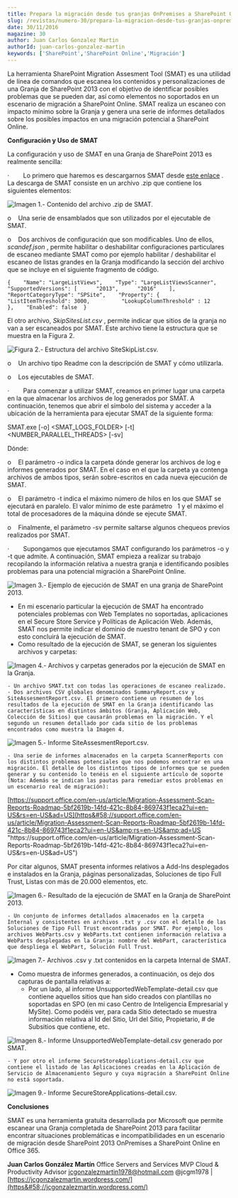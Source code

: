 ```yaml
---
title: Prepara la migración desde tus granjas OnPremises a SharePoint Online con SMAT
slug: /revistas/numero-30/prepara-la-migracion-desde-tus-granjas-onpremises-a-sharepoint-online-con-smat
date: 30/11/2016
magazine: 30
author: Juan Carlos Gonzalez Martin
authorId: juan-carlos-gonzalez-martin
keywords: ['SharePoint','SharePoint Online','Migración']
---
```



<ArticleHeader frontmatter={props.pageContext.frontmatter} />



La herramienta SharePoint Migration Assesment Tool (SMAT) es una utilidad de línea de comandos que escanea los contenidos y personalizaciones de una Granja de SharePoint 2013 con el objetivo de identificar posibles problemas que se pueden dar, así como elementos no soportados en un escenario de migración a SharePoint Online. SMAT realiza un escaneo con impacto mínimo sobre la Granja y genera una serie de informes detallados sobre los posibles impactos en una migración potencial a SharePoint Online.

**Configuración y Uso de SMAT**

La configuración y uso de SMAT en una Granja de SharePoint 2013 es realmente sencilla:

·          Lo primero que haremos es descargarnos SMAT desde [este enlace](https&#58;//www.microsoft.com/en-us/download/details.aspx?id=53598) . La descarga de SMAT consiste en un archivo .zip que contiene los siguientes elementos:

![Imagen 1.- Contenido del archivo .zip de SMAT.](../../../images/numero30/prepara-la-migracion-desde-tus-granjas-onpremises-a-sharepoint-online-con-smat/image1.png)

o      Una serie de ensamblados que son utilizados por el ejecutable de SMAT.

o      Dos archivos de configuración que son modificables. Uno de ellos, *scandef.json* , permite habilitar o deshabilitar configuraciones particulares de escaneo mediante SMAT como por ejemplo habilitar / deshabilitar el escaneo de listas grandes en la Granja modificando la sección del archivo que se incluye en el siguiente fragmento de código.

```
{    "Name": "LargeListViews",    "Type": "LargeListViewsScanner",    "SupportedVersions": [      "2013",      "2016"    ],    "ReportCategoryType": "SPSite",    "Property": {          "ListItemThreshold": 3000,          "LookupColumnThreshold" : 12    },    "Enabled": false  }
```

El otro archivo, *SkipSitesList.csv* , permite indicar que sitios de la granja no van a ser escaneados por SMAT. Este archivo tiene la estructura que se muestra en la Figura 2.

![Figura 2.- Estructura del archivo SiteSkipList.csv.](../../../images/numero30/prepara-la-migracion-desde-tus-granjas-onpremises-a-sharepoint-online-con-smat/image2.png)

o      Un archivo tipo Readme con la descripción de SMAT y cómo utilizarla.

o      Los ejecutables de SMAT.

·          Para comenzar a utilizar SMAT, creamos en primer lugar una carpeta en la que almacenar los archivos de log generados por SMAT. A continuación, tenemos que abrir el símbolo del sistema y acceder a la ubicación de la herramienta para ejecutar SMAT de la siguiente forma:

SMAT.exe [-o] &lt;SMAT\_LOGS\_FOLDER&gt; [-t] &lt;NUMBER\_PARALLEL\_THREADS&gt; [-sv]

Dónde:

o      El parámetro -o indica la carpeta dónde generar los archivos de log e informes generados por SMAT. En el caso en el que la carpeta ya contenga archivos de ambos tipos, serán sobre-escritos en cada nueva ejecución de SMAT.

o      El parámetro -t indica el máximo número de hilos en los que SMAT se ejecutará en paralelo. El valor mínimo de este parámetro     1 y el máximo el total de procesadores de la máquina dónde se ejecute SMAT.

o      Finalmente, el parámetro -sv permite saltarse algunos chequeos previos realizados por SMAT.

·          Supongamos que ejecutamos SMAT configurando los parámetros -o y -t que admite.  A continuación, SMAT empieza a realizar su trabajo recopilando la información relativa a nuestra granja e identificando posibles problemas para una potencial migración a SharePoint Online.

![Imagen 3.- Ejemplo de ejecución de SMAT en una granja de SharePoint 2013.](../../../images/numero30/prepara-la-migracion-desde-tus-granjas-onpremises-a-sharepoint-online-con-smat/image3.png)

- En mi escenario particular la ejecución de SMAT ha encontrado potenciales problemas con Web Templates no soportadas, aplicaciones en el Secure Store Service y Políticas de Aplicación Web. Además, SMAT nos permite indicar el dominio de nuestro tenant de SPO y con esto concluirá la ejecución de SMAT.
- Como resultado de la ejecución de SMAT, se generan los siguientes archivos y carpetas:


![Imagen 4.- Archivos y carpetas generados por la ejecución de SMAT en la Granja.](../../../images/numero30/prepara-la-migracion-desde-tus-granjas-onpremises-a-sharepoint-online-con-smat/image4.png)

    - Un archivo SMAT.txt con todas las operaciones de escaneo realizado.
    - Dos archivos CSV globales denominados SummaryReport.csv y SiteAssesmentReport.csv. El primero contiene un resumen de los resultados de la ejecución de SMAT en la Granja identificando las características en distintos ámbitos (Granja, Aplicación Web, Colección de Sitios) que causarán problemas en la migración. Y el segundo un resumen detallado por cada sitio de los problemas encontrados como muestra la Imagen 4.


![Imagen 5.- Informe SiteAssesmentReport.csv.](../../../images/numero30/prepara-la-migracion-desde-tus-granjas-onpremises-a-sharepoint-online-con-smat/image5.png)

    - Una serie de informes almacenados en la carpeta ScannerReports con los distintos problemas potenciales que nos podemos encontrar en una migración. El detalle de los distintos tipos de informes que se pueden generar y su contenido lo tenéis en el siguiente artículo de soporte (Nota: Además se indican las pautas para remediar estos problemas en un escenario real de migración):


[https://support.office.com/en-us/article/Migration-Assessment-Scan-Reports-Roadmap-5bf2619b-14fd-421c-8b84-869743f1eca2?ui=en-US&rs=en-US&ad=US](https&#58;//support.office.com/en-us/article/Migration-Assessment-Scan-Reports-Roadmap-5bf2619b-14fd-421c-8b84-869743f1eca2?ui=en-US&amp;rs=en-US&amp;ad=US "https&#58;//support.office.com/en-us/article/Migration-Assessment-Scan-Reports-Roadmap-5bf2619b-14fd-421c-8b84-869743f1eca2?ui=en-US&amp;rs=en-US&amp;ad=US")

Por citar algunos, SMAT presenta informes relativos a Add-Ins desplegados e instalados en la Granja, páginas personalizadas, Soluciones de tipo Full Trust, Listas con más de 20.000 elementos, etc.

![Imagen 6.- Resultado de la ejecución de SMAT en la Granja de SharePoint 2013.](../../../images/numero30/prepara-la-migracion-desde-tus-granjas-onpremises-a-sharepoint-online-con-smat/image6.png)

    - Un conjunto de informes detallados almacenados en la carpeta Internal y consistentes en archivos .txt y .csv con el detalle de las Soluciones de Tipo Full Trust encontradas por SMAT. Por ejemplo, los archivos WebParts.csv y WebParts.txt contienen información relativa a WebParts desplegadas en la Granja: nombre del WebPart, característica que despliega el WebPart, Solución Full Trust.


![Imagen 7.- Archivos .csv y .txt contenidos en la carpeta Internal de SMAT.](../../../images/numero30/prepara-la-migracion-desde-tus-granjas-onpremises-a-sharepoint-online-con-smat/image7.png)

- Como muestra de informes generados, a continuación, os dejo dos capturas de pantalla relativas a:
    - Por un lado, al informe UnsupportedWebTemplate-detail.csv que contiene aquellos sitios que han sido creados con plantillas no soportadas en SPO (en mi caso Centro de Inteligencia Empresarial y MySite). Como podéis ver, para cada Sitio detectado se muestra información relativa al Id del Sitio, Url del Sitio, Propietario, # de Subsitios que contiene, etc.


![Imagen 8.- Informe UnsupportedWebTemplate-detail.csv generado por SMAT.](../../../images/numero30/prepara-la-migracion-desde-tus-granjas-onpremises-a-sharepoint-online-con-smat/image8.png)

    - Y por otro el informe SecureStoreApplications-detail.csv que contiene el listado de las Aplicaciones creadas en la Aplicación de Servicio de Almacenamiento Seguro y cuya migración a SharePoint Online no está soportada.


![Imagen 9.- Informe SecureStoreApplications-detail.csv.](../../../images/numero30/prepara-la-migracion-desde-tus-granjas-onpremises-a-sharepoint-online-con-smat/image9.png)

**Conclusiones**

SMAT es una herramienta gratuita desarrollada por Microsoft que permite escanear una Granja completada de SharePoint 2013 para facilitar encontrar situaciones problemáticas e incompatibilidades en un escenario de migración desde SharePoint 2013 OnPremises a SharePoint Online en Office 365.



**Juan Carlos González Martín**
 Office Servers and Services MVP
 Cloud & Productivity Advisor 
jcgonzalezmartin1978@hotmail.com
 @jcgm1978 | [https://jcgonzalezmartin.wordpress.com/](https&#58;//jcgonzalezmartin.wordpress.com/)

